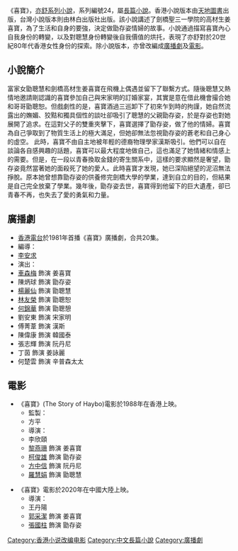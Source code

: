 《喜寶》，[[亦舒|亦舒]][[系列|系列]][[小說|小說]]，系列編號24，屬[[長篇小說|長篇小說]]。香港小說版本由[[天地圖書|天地圖書]]出版，台灣小說版本則由林白出版社出版。該小說講述了劍橋聖三一學院的高材生姜喜寶，為了生活和自身的要強，決定做勖存姿情婦的故事。小說通過描寫喜寶內心自我身份的轉變，以及對聰慧身份轉變後自我價值的烘托，表現了亦舒對於20世紀80年代香港女性身份的探索。除小說版本，亦曾改編成[[廣播劇|廣播劇]]及[[電影|電影]]。

==小說簡介==
富家女勖聰慧和劍橋高材生姜喜寶在飛機上偶遇並留下了聯繫方式。隨後聰慧又熱情地邀請剛認識的喜寶參加自己與宋家明的訂婚家宴，其實是意在借此機會撮合她和哥哥勖聰恕。但戲劇性的是，喜寶酒過三巡卸下了初來乍到時的拘謹，她自然流露出的嫵媚、狡黠和獨具個性的談吐卻吸引了聰慧的父親勖存姿，於是存姿也對她展開了追求。在這對父子的雙重夾擊下，喜寶選擇了勖存姿，做了他的情婦。喜寶為自己爭取到了物質生活上的極大滿足，但她卻無法忽視勖存姿的蒼老和自己身心的虛空。
此時，喜寶不由自主地被年輕的德裔物理學家漢斯吸引。他們可以自在談論各自感興趣的話題，喜寶可以最大程度地做自己，這也滿足了她情緒和情感上的需要。但是，在一段以青春換取金錢的寄生關系中，這樣的要求顯然是奢望，勖存姿竟然當著她的面殺死了她的愛人。此時喜寶才发現，她已深陷絕望的泥沼無法掙脫。原本她曾想靠勖存姿的供養修完劍橋大學的學業，達到自立的目的，但結果是自己完全放棄了學業。幾年後，勖存姿去世，喜寶得到他留下的巨大遺產，卻已青春不再，也失去了愛的勇氣和力量。

==廣播劇==
*[[香港電台|香港電台]]於1981年首播《喜寶》廣播劇，合共20集。
*編導：
*[[李安求|李安求]]
*演出：
*[[車森梅|車森梅]] 飾演 姜喜寶
*陳炳球 飾演 勖存姿
*[[楊麗仙|楊麗仙]] 飾演 勖聰慧
*[[林友榮|林友榮]] 飾演 勖聰恕
*[[何錦華|何錦華]] 飾演 勖聰憩
*劉安東 飾演 宋家明
*傅菁葦 飾演 漢斯
*陳偉康 飾演 韓國泰
*張志輝 飾演 阮丹尼
*丁茵 飾演 姜詠麗
*何楚雲 飾演 辛普森太太

==電影==
* 《喜寶》(The Story of Haybo)電影於1988年在香港上映。
**監製：
**方平
**導演：
**李欣頤
**[[黎燕珊|黎燕珊]] 飾演 姜喜寶
**[[柯俊雄|柯俊雄]] 飾演 勖存姿
**[[方中信|方中信]] 飾演 阮丹尼
**[[羅慧娟|羅慧娟]] 飾演 勖聰慧

* 《喜寶》電影於2020年在中國大陸上映。
**導演：
**王丹陽
**[[郭采潔|郭采潔]] 飾演 姜喜寶
**[[張國柱_(演員)|張國柱]]  飾演 勖存姿

[[Category:香港小说改编电影|Category:香港小说改编电影]]
[[Category:中文長篇小說|Category:中文長篇小說]]
[[Category:廣播劇|Category:廣播劇]]